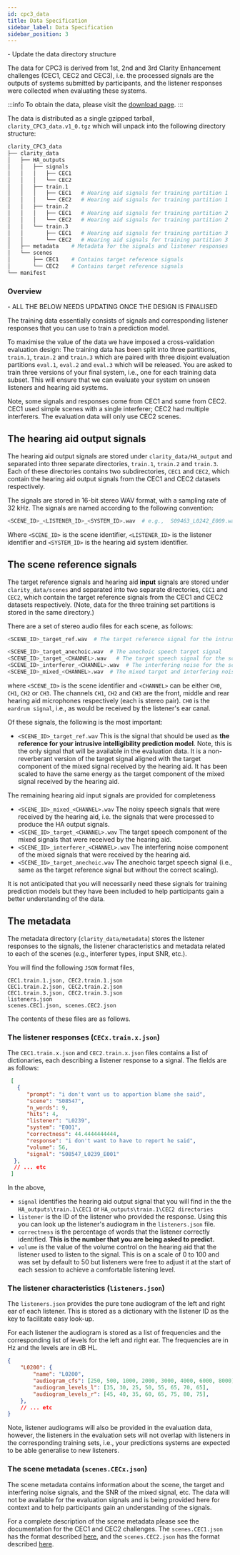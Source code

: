 ```yaml
---
id: cpc3_data
title: Data Specification
sidebar_label: Data Specification
sidebar_position: 3
---
```


<TodoBanner>
- Update the data directory structure
</TodoBanner>

The data for CPC3 is derived from 1st, 2nd and 3rd Clarity Enhancement challenges (CEC1, CEC2 and CEC3), i.e. the processed signals are the outputs of systems submitted by participants, and the listener responses were collected when evaluating these systems.

:::info
To obtain the data, please visit the [download page](./cpc3_download).
:::

The data is distributed as a single gzipped tarball, `clarity_CPC3_data.v1_0.tgz` which will unpack into the following directory structure:

```bash
clarity_CPC3_data
├── clarity_data
│   ├── HA_outputs   
│   │   ├── signals
│   │   │   ├── CEC1
│   │   │   └── CEC2
│   │   ├── train.1
│   │   │   ├── CEC1   # Hearing aid signals for training partition 1
│   │   │   └── CEC2   # Hearing aid signals for training partition 1
│   │   ├── train.2
│   │   │   ├── CEC1   # Hearing aid signals for training partition 2
│   │   │   └── CEC2   # Hearing aid signals for training partition 2
│   │   └── train.3 
│   │       ├── CEC1   # Hearing aid signals for training partition 3
│   │       └── CEC2   # Hearing aid signals for training partition 3
│   ├── metadata    # Metadata for the signals and listener responses
│   └── scenes
│       ├── CEC1    # Contains target reference signals 
│       └── CEC2    # Contains target reference signals
└── manifest   
```

### Overview

<TodoBanner>
- ALL THE BELOW NEEDS UPDATING ONCE THE DESIGN IS FINALISED
</TodoBanner>

The training data essentially consists of signals and corresponding listener responses that you can use to train a prediction model.

To maximise the value of the data we have imposed a cross-validation evaluation design: The training data has been split into three partitions, `train.1`, `train.2` and `train.3` which are paired with three disjoint evaluation partitions `eval.1`, `eval.2` and `eval.3` which will be released. You are asked to train three versions of your final system, i.e., one for each training data subset. This will ensure that we can evaluate your system on unseen listeners and hearing aid systems.

Note, some signals and responses come from CEC1 and some from CEC2. CEC1 used simple scenes with a single interferer; CEC2 had multiple interferers. The evaluation data will only use CEC2 scenes.

## The hearing aid output signals

The hearing aid output signals are stored under `clarity_data/HA_output` and separated into three separate directories, `train.1`, `train.2` and `train.3`. Each of these directories contains two subdirectories, `CEC1` and `CEC2`, which contain the hearing aid output signals from the CEC1 and CEC2 datasets respectively.

The signals are stored in 16-bit stereo WAV format, with a sampling rate of 32 kHz. The signals are named according to the following convention:

```bash
<SCENE_ID>_<LISTENER_ID>_<SYSTEM_ID>.wav  # e.g.,  S09463_L0242_E009.wav
```

Where `<SCENE_ID>` is the scene identifier, `<LISTENER_ID>` is the listener identifier and `<SYSTEM_ID>` is the hearing aid system identifier.

## The scene reference signals

The target reference signals and hearing aid **input** signals are stored under `clarity_data/scenes` and separated into two separate directories, `CEC1` and `CEC2`, which contain the target reference signals from the CEC1 and CEC2 datasets respectively. (Note, data for the three training set partitions is stored in the same directory.)

There are a set of stereo audio files for each scene, as follows:

```bash
<SCENE_ID>_target_ref.wav  # The target reference signal for the intrusiveness intelligibility prediction task

<SCENE_ID>_target_anechoic.wav  # The anechoic speech target signal
<SCENE_ID>_target_<CHANNEL>.wav   # The target speech signal for the scene
<SCENE_ID>_interferer_<CHANNEL>.wav  # The interfering noise for the scene
<SCENE_ID>_mixed_<CHANNEL>.wav  # The mixed target and interfering noise.
```

where `<SCENE_ID>` is the scene identifier and `<CHANNEL>` can be either `CH0`, `CH1`, `CH2` or `CH3`. The channels `CH1`, `CH2` and `CH3` are the front, middle and rear hearing aid microphones respectively (each is stereo pair). `CH0` is the `eardrum signal`, i.e., as would be received by the listener's ear canal.

Of these signals, the following is the most important:

- `<SCENE_ID>_target_ref.wav`
    This is the signal that should be used as **the reference for your intrusive intelligibility prediction model**. Note, this is the only signal that will be available in the evaluation data. It is a non-reverberant version of the target signal aligned with the target component of the mixed signal received by the hearing aid. It has been scaled to have the same energy as the target component of the mixed signal received by the hearing aid.

The remaining hearing aid input signals are provided for completeness

- `<SCENE_ID>_mixed_<CHANNEL>.wav` The noisy speech signals that were received by the hearing aid, i.e. the signals that were processed to produce the HA output signals.
- `<SCENE_ID>_target_<CHANNEL>.wav` The target speech component of the mixed signals that were received by the hearing aid.
- `<SCENE_ID>_interferer_<CHANNEL>.wav` The interfering noise component of the mixed signals that were received by the hearing aid.
- `<SCENE_ID>_target_anechoic.wav` The anechoic target speech signal (i.e., same as the target reference signal but without the correct scaling).

It is not anticipated that you will necessarily need these signals for training prediction models but they have been included to help participants gain a better understanding of the data.

## The metadata

The metadata directory (`clarity_data/metadata`) stores the listener responses to the signals, the listener characteristics and metadata related to each of the scenes (e.g., interferer types, input SNR, etc.).

You will find the following `JSON` format files,

```text
CEC1.train.1.json, CEC2.train.1.json
CEC1.train.2.json, CEC2.train.2.json
CEC1.train.3.json, CEC2.train.3.json
listeners.json
scenes.CEC1.json, scenes.CEC2.json
```

The contents of these files are as follows.

### The listener responses (`CECx.train.x.json`)

The `CEC1.train.x.json` and `CEC2.train.x.json` files contains a list of dictionaries, each describing a listener response to a signal. The fields are as follows:

```json title="CEC<x>.train.<y>.json"
 [
   {
      "prompt": "i don't want us to apportion blame she said",
      "scene": "S08547",
      "n_words": 9,
      "hits": 4,
      "listener": "L0239",
      "system": "E001",
      "correctness": 44.4444444444,
      "response": "i don't want to have to report he said",
      "volume": 56,
      "signal": "S08547_L0239_E001"
  },
  // ... etc
 ]
```

In the above,

- `signal` identifies the hearing aid output signal that you will find in the the `HA_outputs\train.1\CEC1` or `HA_outputs\train.1\CEC2 directories`
- `listener` is the ID of the listener who provided the response. Using this you can look up the listener's audiogram in the `listeners.json` file.
- `correctness` is the percentage of words that the listener correctly identified. **This is the number that you are being asked to predict.**
- `volume` is the value of the volume control on the hearing aid that the listener used to listen to the signal. This is on a scale of 0 to 100 and was set by default to 50 but listeners were free to adjust it at the start of each session to achieve a comfortable listening level.

### The listener characteristics (`listeners.json`)

The `listeners.json` provides the pure tone audiogram of the left and right ear of each listener. This is stored as a dictionary with the listener ID as the key to facilitate easy look-up.

For each listener the audiogram is stored as a list of frequencies and the corresponding list of levels for the left and right ear. The frequencies are in Hz and the levels are in dB HL.

```json title="listeners.json"
{
    "L0200": {
        "name": "L0200",
        "audiogram_cfs": [250, 500, 1000, 2000, 3000, 4000, 6000, 8000],
        "audiogram_levels_l": [35, 30, 25, 50, 55, 65, 70, 65],
        "audiogram_levels_r": [45, 40, 35, 60, 65, 75, 80, 75],
    },
    // ... etc
}
```

Note, listener audiograms will also be provided in the evaluation data, however, the listeners in the evaluation sets will not overlap with listeners in the corresponding training sets, i.e., your predictions systems are expected to be able generalise to new listeners.

### The scene metadata (`scenes.CECx.json`)

The scene metadata contains information about the scene, the target and interfering noise signals, and the SNR of the mixed signal, etc. The data will not be available for the evaluation signals and is being provided here for context and to help participants gain an understanding of the signals.

For a complete description of the scene metadata please see the documentation for the CEC1 and CEC2 challenges. The `scenes.CEC1.json` has the format described [here](../cec1/data/cec1_data#d8-scene-metadata), and the `scenes.CEC2.json` has the format described [here](../cec1/data/cec1_data#d8-scene-metadata).

